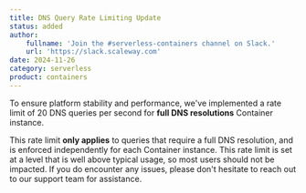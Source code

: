 ```yaml
---
title: DNS Query Rate Limiting Update
status: added
author:
    fullname: 'Join the #serverless-containers channel on Slack.'
    url: 'https://slack.scaleway.com'
date: 2024-11-26
category: serverless
product: containers
---
```


To ensure platform stability and performance, we've implemented a rate limit of 20 DNS queries per second for **full DNS resolutions** Container instance. 

This rate limit **only applies** to queries that require a full DNS resolution, and is enforced independently for each Container instance. This rate limit is set at a level that is well above typical usage, so most users should not be impacted. If you do encounter any issues, please don't hesitate to reach out to our support team for assistance.

